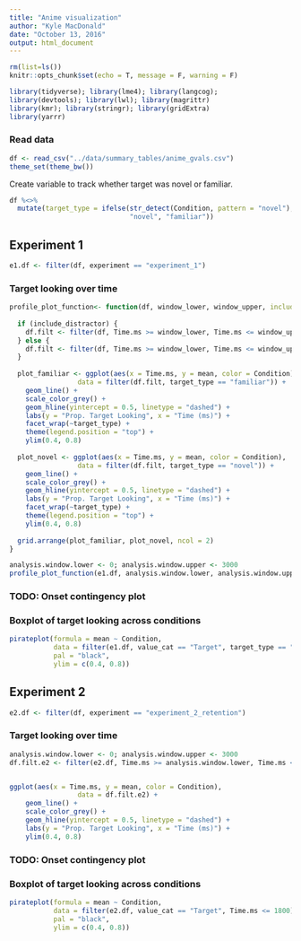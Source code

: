 ```yaml
---
title: "Anime visualization"
author: "Kyle MacDonald"
date: "October 13, 2016"
output: html_document
---
```


```r
rm(list=ls())
knitr::opts_chunk$set(echo = T, message = F, warning = F)
```

```r
library(tidyverse); library(lme4); library(langcog);
library(devtools); library(lwl); library(magrittr)
library(kmr); library(stringr); library(gridExtra)
library(yarrr)
```

### Read data

```r
df <- read_csv("../data/summary_tables/anime_gvals.csv")
theme_set(theme_bw())
```

Create variable to track whether target was novel or familiar.

```r
df %<>% 
  mutate(target_type = ifelse(str_detect(Condition, pattern = "novel"), 
                              "novel", "familiar"))
```

## Experiment 1

```r
e1.df <- filter(df, experiment == "experiment_1")
```

### Target looking over time

```r
profile_plot_function<- function(df, window_lower, window_upper, include_distractor = FALSE) {
  
  if (include_distractor) {
    df.filt <- filter(df, Time.ms >= window_lower, Time.ms <= window_upper)
  } else {
    df.filt <- filter(df, Time.ms >= window_lower, Time.ms <= window_upper, value_cat == "Target")
  }
  
  plot_familiar <- ggplot(aes(x = Time.ms, y = mean, color = Condition), 
                 data = filter(df.filt, target_type == "familiar")) +
    geom_line() +
    scale_color_grey() +
    geom_hline(yintercept = 0.5, linetype = "dashed") +
    labs(y = "Prop. Target Looking", x = "Time (ms)") +
    facet_wrap(~target_type) +
    theme(legend.position = "top") +
    ylim(0.4, 0.8)
  
  plot_novel <- ggplot(aes(x = Time.ms, y = mean, color = Condition), 
                 data = filter(df.filt, target_type == "novel")) +
    geom_line() +
    scale_color_grey() +
    geom_hline(yintercept = 0.5, linetype = "dashed") +
    labs(y = "Prop. Target Looking", x = "Time (ms)") +
    facet_wrap(~target_type) +
    theme(legend.position = "top") +
    ylim(0.4, 0.8)
  
  grid.arrange(plot_familiar, plot_novel, ncol = 2)
}
```

```r
analysis.window.lower <- 0; analysis.window.upper <- 3000
profile_plot_function(e1.df, analysis.window.lower, analysis.window.upper, include_distractor = F)
```

### TODO: Onset contingency plot

### Boxplot of target looking across conditions

```r
pirateplot(formula = mean ~ Condition,
           data = filter(e1.df, value_cat == "Target", target_type == "familiar", Time.ms <= 1800),
           pal = "black",
           ylim = c(0.4, 0.8)) 
```

## Experiment 2

```r
e2.df <- filter(df, experiment == "experiment_2_retention")
```

### Target looking over time

```r
analysis.window.lower <- 0; analysis.window.upper <- 3000
df.filt.e2 <- filter(e2.df, Time.ms >= analysis.window.lower, Time.ms <= analysis.window.upper, value_cat == "Target")


ggplot(aes(x = Time.ms, y = mean, color = Condition), 
                 data = df.filt.e2) +
    geom_line() +
    scale_color_grey() +
    geom_hline(yintercept = 0.5, linetype = "dashed") +
    labs(y = "Prop. Target Looking", x = "Time (ms)") +
    ylim(0.4, 0.8)

```

### TODO: Onset contingency plot

### Boxplot of target looking across conditions

```r
pirateplot(formula = mean ~ Condition,
           data = filter(e2.df, value_cat == "Target", Time.ms <= 1800),
           pal = "black",
           ylim = c(0.4, 0.8)) 
```


